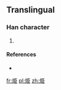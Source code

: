 ==Translingual==

===Han character===
{{Han char|rn=86|rad=火|as=06|sn=10|four=|canj=火尸中中 (FSLL)}}

# {{defn|Han|sort=火06}}

====References====
* {{Han ref|kx=0671.081|hdz=32199.031|uh=70E5|ud=28901}}

[[fr:烥]]
[[pl:烥]]
[[zh:烥]]